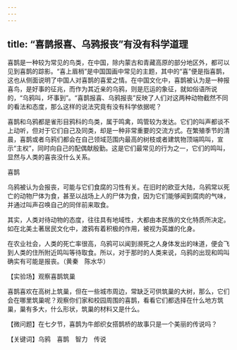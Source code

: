 ```yaml
---
---
---
```

title: “喜鹊报喜、乌鸦报丧”有没有科学道理
---




喜鹊是一种较为常见的鸟类，在中国，除内蒙古和青藏高原的部分地区外，都可以见到喜鹊的踪影。“喜上眉梢”是中国国画中常见的主题，其中的“喜”便是指喜鹊，这也从侧面说明了中国人对喜鹊的喜爱之情。在中国文化中，喜鹊被认为是一种报喜鸟，是好事的征兆，而作为其近亲的乌鸦，则是厄运的象征，就如俗语所说的，“乌鸦叫，坏事到”。“喜鹊报喜、乌鸦报丧”反映了人们对这两种动物截然不同的看法和态度，那么这样的说法究竟有没有科学依据呢？

喜鹊和乌鸦都是雀形目鸦科的鸟类，属于鸣禽，鸣管较为发达。它们的叫声都谈不上动听，但对于它们自己及同类，却是一种非常重要的交流方式。在繁殖季节的清晨，喜鹊或者乌鸦们都会在自己领域范围内最高的树枝或者建筑物顶端鸣叫，宣示“主权”，同时向自己的配偶献殷勤。这是它们最常见的行为之一，它们的鸣叫，显然与人类的喜丧没什么关系。

喜鹊



乌鸦被认为会报丧，可能与它们食腐的习性有关。在旧时的欧亚大陆，乌鸦常以死亡的动物尸体为食，甚至以战场上人的尸体为食，因为它们能够闻到腐肉的气味，并通过叫声召唤自己的同伴前来取食。

其实，人类对待动物的态度，往往具有地域性，大都由本民族的文化特质所决定。如在北美土著居民文化中，渡鸦有着积极的作用，被视为英雄的化身。

在农业社会，人类的死亡率很高，乌鸦可以闻到濒死之人身体发出的味道，便会飞到人类的住所附近鸣叫等待取食。所以，对于那时的人类来说，乌鸦的出现和鸣叫确实有可能是报丧。（黄秦　陈水华）





【实验场】观察喜鹊筑巢



喜鹊喜欢在高树上筑巢，但在一些城市周边，常缺乏可供筑巢的大树，那么，它们会在哪里筑巢呢？观察你们家和校园周围的喜鹊，看看它们都选择在什么地方筑巢，巢有多大，什么形状，筑巢的材料又是什么。

【微问题】在七夕节，喜鹊为牛郎织女搭鹊桥的故事只是一个美丽的传说吗？

【关键词】乌鸦　喜鹊　智力　传说